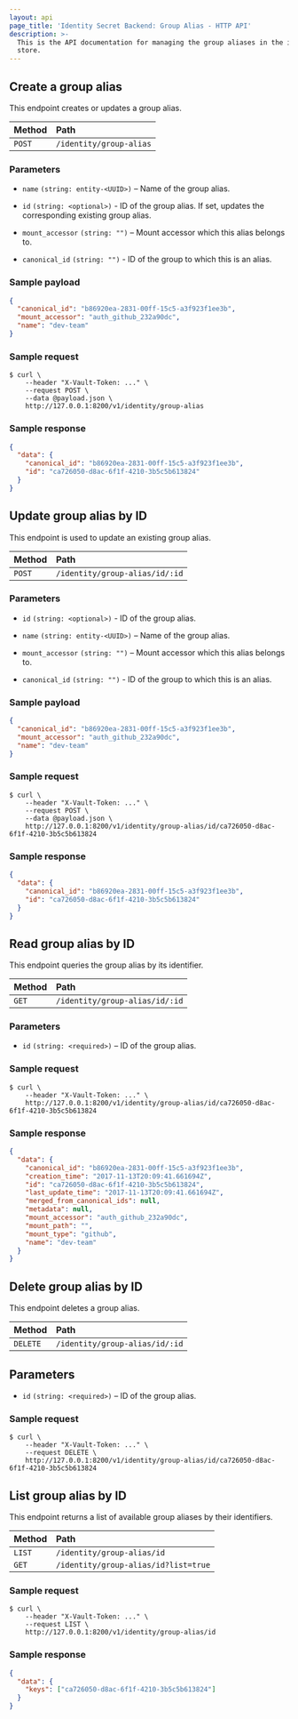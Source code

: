 ```yaml
---
layout: api
page_title: 'Identity Secret Backend: Group Alias - HTTP API'
description: >-
  This is the API documentation for managing the group aliases in the identity
  store.
---
```


## Create a group alias

This endpoint creates or updates a group alias.

| Method | Path                    |
| :----- | :---------------------- |
| `POST` | `/identity/group-alias` |

### Parameters

- `name` `(string: entity-<UUID>)` – Name of the group alias.

- `id` `(string: <optional>)` - ID of the group alias. If set, updates the
  corresponding existing group alias.

- `mount_accessor` `(string: "")` – Mount accessor which this alias belongs
  to.

- `canonical_id` `(string: "")` - ID of the group to which this is an alias.

### Sample payload

```json
{
  "canonical_id": "b86920ea-2831-00ff-15c5-a3f923f1ee3b",
  "mount_accessor": "auth_github_232a90dc",
  "name": "dev-team"
}
```

### Sample request

```shell-session
$ curl \
    --header "X-Vault-Token: ..." \
    --request POST \
    --data @payload.json \
    http://127.0.0.1:8200/v1/identity/group-alias
```

### Sample response

```json
{
  "data": {
    "canonical_id": "b86920ea-2831-00ff-15c5-a3f923f1ee3b",
    "id": "ca726050-d8ac-6f1f-4210-3b5c5b613824"
  }
}
```

## Update group alias by ID

This endpoint is used to update an existing group alias.

| Method | Path                           |
| :----- | :----------------------------- |
| `POST` | `/identity/group-alias/id/:id` |

### Parameters

- `id` `(string: <optional>)` - ID of the group alias.

- `name` `(string: entity-<UUID>)` – Name of the group alias.

- `mount_accessor` `(string: "")` – Mount accessor which this alias belongs
  to.

- `canonical_id` `(string: "")` - ID of the group to which this is an alias.

### Sample payload

```json
{
  "canonical_id": "b86920ea-2831-00ff-15c5-a3f923f1ee3b",
  "mount_accessor": "auth_github_232a90dc",
  "name": "dev-team"
}
```

### Sample request

```shell-session
$ curl \
    --header "X-Vault-Token: ..." \
    --request POST \
    --data @payload.json \
    http://127.0.0.1:8200/v1/identity/group-alias/id/ca726050-d8ac-6f1f-4210-3b5c5b613824
```

### Sample response

```json
{
  "data": {
    "canonical_id": "b86920ea-2831-00ff-15c5-a3f923f1ee3b",
    "id": "ca726050-d8ac-6f1f-4210-3b5c5b613824"
  }
}
```

## Read group alias by ID

This endpoint queries the group alias by its identifier.

| Method | Path                           |
| :----- | :----------------------------- |
| `GET`  | `/identity/group-alias/id/:id` |

### Parameters

- `id` `(string: <required>)` – ID of the group alias.

### Sample request

```shell-session
$ curl \
    --header "X-Vault-Token: ..." \
    http://127.0.0.1:8200/v1/identity/group-alias/id/ca726050-d8ac-6f1f-4210-3b5c5b613824
```

### Sample response

```json
{
  "data": {
    "canonical_id": "b86920ea-2831-00ff-15c5-a3f923f1ee3b",
    "creation_time": "2017-11-13T20:09:41.661694Z",
    "id": "ca726050-d8ac-6f1f-4210-3b5c5b613824",
    "last_update_time": "2017-11-13T20:09:41.661694Z",
    "merged_from_canonical_ids": null,
    "metadata": null,
    "mount_accessor": "auth_github_232a90dc",
    "mount_path": "",
    "mount_type": "github",
    "name": "dev-team"
  }
}
```

## Delete group alias by ID

This endpoint deletes a group alias.

| Method   | Path                           |
| :------- | :----------------------------- |
| `DELETE` | `/identity/group-alias/id/:id` |

## Parameters

- `id` `(string: <required>)` – ID of the group alias.

### Sample request

```shell-session
$ curl \
    --header "X-Vault-Token: ..." \
    --request DELETE \
    http://127.0.0.1:8200/v1/identity/group-alias/id/ca726050-d8ac-6f1f-4210-3b5c5b613824
```

## List group alias by ID

This endpoint returns a list of available group aliases by their identifiers.

| Method | Path                                 |
| :----- | :----------------------------------- |
| `LIST` | `/identity/group-alias/id`           |
| `GET`  | `/identity/group-alias/id?list=true` |

### Sample request

```shell-session
$ curl \
    --header "X-Vault-Token: ..." \
    --request LIST \
    http://127.0.0.1:8200/v1/identity/group-alias/id
```

### Sample response

```json
{
  "data": {
    "keys": ["ca726050-d8ac-6f1f-4210-3b5c5b613824"]
  }
}
```
